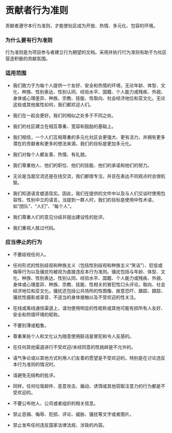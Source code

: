 # 贡献者行为准则

贡献者遵守本行为准则，才能使社区成为开放、热情、多元化、包容的环境。

### 为什么要有行为准则

行为准则是​​为项目参与者建立行为期望的文档。采用并执行行为准则有助于为社区营造积极的贡献氛围。

### 适用范围

- 我们致力于为每个人提供一个友好、安全和热情的环境，无论年龄、体型、文化、种族、性别表达、性别认同、经验水平、国籍、个人能力或残疾、外貌、身体或心理差异、种族、宗教、技能、性取向、社会经济地位和亚文化。无论这些或其他属性如何，我们都欢迎人们。

- 我们在一起会更好。我们的相似之处多于不同之处。

- 我们的社区建立在相互尊重、宽容和鼓励的基础上。

- 我们相信，一个人们互相尊重的多元化社区会更强大、更有活力，并拥有更多潜在的贡献者和更多的想法来源。我们的目标是更加多元化。

- 我们对每个人都友善、热情、有礼貌。

- 我们尊重他人、他们的职位、他们的技能、他们的承诺和他们的努力。

- 无论是当面交流还是在线交流，我们都很专注，并且在表达不同观点时会很机智。

- 我们知道语言塑造现实。因此，我们在提供的文件中以及与人们交谈时使用包容性、性别中立的语言。当提到一群人时，我们的目标是使用中性术语，如“团队”、“人们”、“每个人”。

- 我们尊重人们的意见分歧并提出建设性的批评。

- 我们重视人胜过代码。

### 应当停止的行为

- 不要歧视任何人。

- 任何形式的性别歧视和种族主义（包括性别歧视和种族主义“笑话”）、贬低或侮辱行为以及骚扰均被视为直接违反本行为准则。骚扰包括与年龄、体型、文化、种族、性别表达、性别认同、经验水平、国籍、个人能力或残疾、外貌、身体或心理差异、种族、宗教、技能、性相关的冒犯性口头评论。取向、社会经济地位和亚文化。骚扰还包括公共场所的性图像、故意恐吓、跟踪、跟踪、骚扰性摄影或录音、不适当的身体接触以及不受欢迎的性关注。

- 在线或离线通信渠道上，请勿使用明显的性昵称或其他可能有损所有人友好、安全和热情环境的昵称。

- 不要刻薄或粗鲁。

- 尊重某些个人和文化认为随意使用脏话是冒犯和令人反感的。

- 在任何其他渠道进行不受欢迎/未经同意的性挑衅是不允许的。

- 语气争论或以其他方式利用人们友善的愿望是不受欢迎的，特别是在讨论违反本行为准则的情况时。

- 请避免无结构的批评。

- 同样，任何垃圾邮件、恶意攻击、煽动、诱饵或其他窃取注意力的行为都是不受欢迎的。

- 不要公布他人、公司或者组织的相关信息。

- 禁止恶搞、侮辱、贬损、评论、威胁、骚扰等文字或者图片。

- 禁止发布任何违反国家法律法规、涉政的内容。
